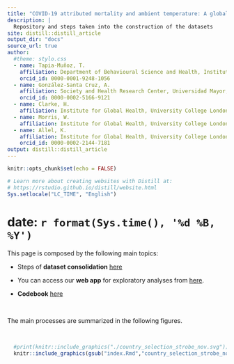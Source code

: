 ```yaml
---
title: "COVID-19 attributed mortality and ambient temperature: A global ecological study using a two-stage regression model"
description: |
  Repository and steps taken into the construction of the datasets
site: distill::distill_article
output_dir: "docs"
source_url: true
author:
  #theme: stylo.css
  - name: Tapia-Muñoz, T.
    affiliation: Department of Behavioural Science and Health, Institute of Epidemiology and Health Care, University College London, United Kingdom
    orcid_id: 0000-0001-9248-1056
  - name: González-Santa Cruz, A. 
    affiliation: Society and Health Research Center, Universidad Mayor, Chile. Professor of Quantitative Methodologies, Data Science, Universidad Mayor, Chile
    orcid_id: 0000-0002-5166-9121
  - name: Clarke, H. 
    affiliation: Institute for Global Health, University College London, United Kingdom
  - name: Morris, W. 
    affiliation: Institute for Global Health, University College London, United Kingdom
  - name: Allel, K. 
    affiliation: Institute for Global Health, University College London, United Kingdom. Millennium Initiative for Collaborative Research in Bacterial Resistance (MICROB-R), Chile
    orcid_id: 0000-0002-2144-7181
output: distill::distill_article
---
```


```r
knitr::opts_chunk$set(echo = FALSE)

# Learn more about creating websites with Distill at:
# https://rstudio.github.io/distill/website.html
Sys.setlocale("LC_TIME", "English")
```

# date: `r format(Sys.time(), '%d %B, %Y')`

This page is composed by the following main topics:

- Steps of **dataset consolidation** [here](Dataset_Cons_post_ago.html)
  
- You can access our **web app** for exploratory analyses from [here](https://agscl.shinyapps.io/application).
  
- **Codebook** [here](codebook.html)

<br>

The main processes are summarized in the following figures.

<br>

```r
  #print(knitr::include_graphics("./country_selection_strobe_nov.svg"))
  knitr::include_graphics(gsub("index.Rmd","country_selection_strobe_nov.svg",rstudioapi::getSourceEditorContext()$path))

```
